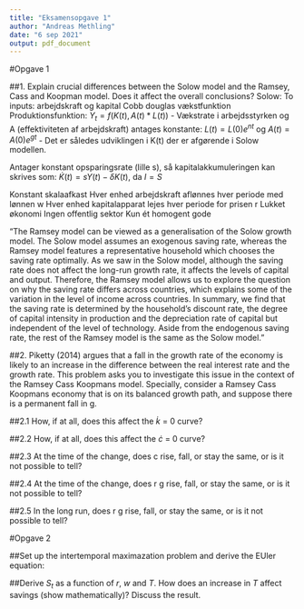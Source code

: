 ```yaml
---
title: "Eksamensopgave 1"
author: "Andreas Methling"
date: "6 sep 2021"
output: pdf_document
---
```


#Opgave 1

##1. Explain crucial differences between the Solow model and the Ramsey, Cass and Koopman model. Does it affect the overall conclusions?
Solow:
To inputs: arbejdskraft og kapital
Cobb douglas vækstfunktion
Produktionsfunktion: $Y_t=f(K(t), A(t)*L(t))$
  - Vækstrate i arbejdsstyrken og A (effektiviteten af arbejdskraft) antages konstante: $L(t)=L(0)e^{nt}$ og $A(t)=A(0)e^{gt}$
  - Det er således udviklingen i K(t) der er afgørende i Solow modellen.

Antager konstant opsparingsrate (lille s), så kapitalakkumuleringen kan skrives som: $\dot{K}(t)=sY(t)-\delta K(t)$, da $I=S$

Konstant skalaafkast
Hver enhed arbejdskraft aflønnes hver periode med lønnen w
Hver enhed kapitalapparat lejes hver periode for prisen r
Lukket økonomi
Ingen offentlig sektor
Kun ét homogent gode


"The Ramsey model can be viewed as a generalisation of the Solow growth model. The Solow model assumes an exogenous saving rate, whereas the Ramsey model features a representative household which chooses the saving rate optimally. As we saw in the Solow model, although the saving rate does not affect the long-run growth rate, it affects the levels of capital and output. Therefore, the Ramsey model allows us to explore the question on why the saving rate differs across countries, which explains some of the variation in the level of income across countries. In summary, we find that the saving rate is determined by the household’s discount rate, the degree of capital intensity in production and the depreciation rate of capital but independent of the level of technology. Aside from the endogenous saving rate, the rest of the Ramsey model is the same as the Solow model."



##2.  Piketty (2014) argues that a fall in the growth rate of the economy is likely to an increase in the difference between the real interest rate and the growth rate. This problem asks you to investigate this issue in the context of the Ramsey Cass Koopmans model. Specially, consider a Ramsey Cass Koopmans economy that is on its balanced growth path, and suppose there is a permanent fall in g.

##2.1  How, if at all, does this affect the $\dot k$ = 0 curve?


##2.2 How, if at all, does this affect the $\dot c$ = 0 curve?


##2.3 At the time of the change, does c rise, fall, or stay the same, or is it not possible to tell?


##2.4 At the time of the change, does r g rise, fall, or stay the same, or is it not possible to tell?


##2.5 In the long run, does r g rise, fall, or stay the same, or is it not possible to tell? 


#Opgave 2


##Set up the intertemporal maximazation problem and derive the EUler equation:

##Derive $S_t$ as a function of $r$, $w$ and $T$. How does an increase in $T$ affect savings (show mathematically)? Discuss the result.